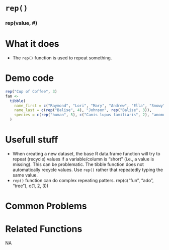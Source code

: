 # [`rep()`]{.blue}
 
 
### [rep]{.blue}(value, #){.center} 
 
# What it does 

+ The [`rep()`]{.blue} function is used to repeat something. 
  
 
# Demo code 

```r
rep("Cup of Coffee", 3)
fam <-
  tibble(
    name_first = c("Raymond", "Lori", "Mary", "Andrew", "Ella", "Snowy", "Mia", "Crab"),
    name_last = c(rep("Balise", 4), "Johnson", rep("Balise", 3)),
    species = c(rep("human", 5), c("Canis lupus familiaris", 2), "anomuran decapod crustaceans")
  )
```
  
 
# Usefull stuff 

+ When creating a new dataset, the base R data.frame function will try to repeat (recycle) values if a variable/column is "short" (i.e., a value is missing).  This can be problematic. The tibble function does not automatically recycle values.  Use [`rep()`]{.blue} rather that repeatedly typing the same value.
+ `rep()` function can do complex repeating patters. rep(c("fun", "ado", "tree"), c(1, 2, 3))
  
 
# Common Problems 

  
 
# Related Functions 
NA  
